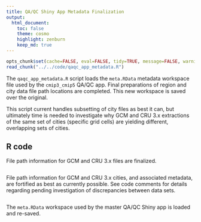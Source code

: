 ```yaml
---
title: QA/QC Shiny App Metadata Finalization
output:
  html_document:
    toc: false
    theme: cosmo
    highlight: zenburn
    keep_md: true
---
```


```r
opts_chunk$set(cache=FALSE, eval=FALSE, tidy=TRUE, message=FALSE, warning=FALSE)
read_chunk("../../code/qaqc_app_metadata.R")
```

The `qaqc_app_metadata.R` script loads the `meta.RData` metadata workspace file used by the `cmip3_cmip5` QA/QC app.
Final preparations of region and city data file path locations are completed.
This new workspace is saved over the original.

This script current handles subsetting of city files as best it can,
but ultimately time is needed to investigate why GCM and CRU 3.x extractions of the same set of cities (specific grid cells) are yielding different, overlapping sets of cities.

## R code

File path information for GCM and CRU 3.x files are finalized.

```r
```

File path information for GCM and CRU 3.x cities, and associated metadata, are fortified as best as currently possible.
See code comments for details regarding pending investigation of discrepancies between data sets.

```r
```

The `meta.RData` workspace used by the master QA/QC Shiny app is loaded and re-saved.

```r
```
